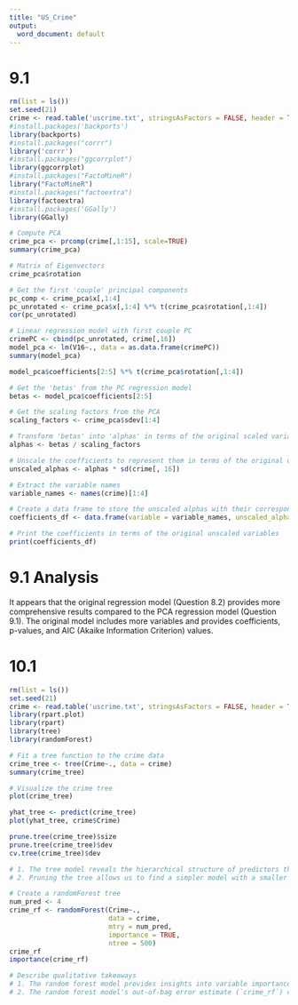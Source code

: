 ---
title: "US_Crime"
output:
  word_document: default
---

# 9.1
```{r}
rm(list = ls())
set.seed(21)
crime <- read.table('uscrime.txt', stringsAsFactors = FALSE, header = TRUE)
#install.packages('backports')
library(backports)
#install.packages("corrr")
library('corrr')
#install.packages("ggcorrplot")
library(ggcorrplot)
#install.packages("FactoMineR")
library("FactoMineR")
#install.packages("factoextra")
library(factoextra)
#install.packages('GGally')
library(GGally)

# Compute PCA
crime_pca <- prcomp(crime[,1:15], scale=TRUE)
summary(crime_pca)

# Matrix of Eigenvectors
crime_pca$rotation

# Get the first 'couple' principal components
pc_comp <- crime_pca$x[,1:4]
pc_unrotated <- crime_pca$x[,1:4] %*% t(crime_pca$rotation[,1:4])
cor(pc_unrotated)

# Linear regression model with first couple PC
crimePC <- cbind(pc_unrotated, crime[,16])
model_pca <- lm(V16~., data = as.data.frame(crimePC))
summary(model_pca)

model_pca$coefficients[2:5] %*% t(crime_pca$rotation[,1:4])

# Get the 'betas' from the PC regression model
betas <- model_pca$coefficients[2:5]

# Get the scaling factors from the PCA
scaling_factors <- crime_pca$sdev[1:4]

# Transform 'betas' into 'alphas' in terms of the original scaled variables
alphas <- betas / scaling_factors

# Unscale the coefficients to represent them in terms of the original unscaled variables
unscaled_alphas <- alphas * sd(crime[, 16])

# Extract the variable names
variable_names <- names(crime)[1:4]

# Create a data frame to store the unscaled alphas with their corresponding variable names
coefficients_df <- data.frame(variable = variable_names, unscaled_alpha = unscaled_alphas)

# Print the coefficients in terms of the original unscaled variables
print(coefficients_df)
```
# 9.1 Analysis
It appears that the original regression model (Question 8.2) provides more comprehensive results compared to the PCA regression model (Question 9.1). The original model includes more variables and provides coefficients, p-values, and AIC (Akaike Information Criterion) values.

# 10.1
```{r}
rm(list = ls())
set.seed(21)
crime <- read.table('uscrime.txt', stringsAsFactors = FALSE, header = TRUE)
library(rpart.plot)
library(rpart)
library(tree)
library(randomForest)

# Fit a tree function to the crime data
crime_tree <- tree(Crime~., data = crime)
summary(crime_tree)

# Visualize the crime tree
plot(crime_tree)

yhat_tree <- predict(crime_tree)
plot(yhat_tree, crime$Crime)

prune.tree(crime_tree)$size
prune.tree(crime_tree)$dev
cv.tree(crime_tree)$dev

# 1. The tree model reveals the hierarchical structure of predictors that contribute to predicting crime rates. The top-level splits in the tree represent the most important variables for crime prediction.
# 2. Pruning the tree allows us to find a simpler model with a smaller number of splits while maintaining reasonable predictive performance. The optimal tree size and deviance can be examined to strike a balance between model complexity and performance.

# Create a randomForest tree
num_pred <- 4
crime_rf <- randomForest(Crime~., 
                         data = crime, 
                         mtry = num_pred,
                         importance = TRUE,
                         ntree = 500)
crime_rf
importance(crime_rf)

# Describe qualitative takeaways
# 1. The random forest model provides insights into variable importance, which helps identify the most influential predictors for crime rates.
# 2. The random forest model's out-of-bag error estimate (`crime_rf`) can be used to assess its overall predictive accuracy. Lower out-of-bag error suggests better model performance.
```

